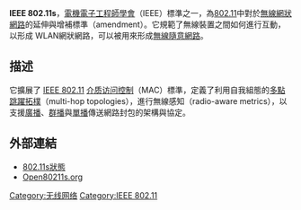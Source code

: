 '''IEEE 802.11s'''，[[電機電子工程師學會|電機電子工程師學會]]（IEEE）標準之一，為[[802.11|802.11]]中對於[[無線網狀網路|無線網狀網路]]的延伸與增補標準（amendment）。它規範了無線裝置之間如何進行互動，以形成 WLAN網狀網路，可以被用來形成[[無線隨意網路|無線隨意網路]]。
==描述==
它擴展了 [[IEEE_802.11|IEEE 802.11]] [[介质访问控制|介质访问控制]]（MAC）標準，定義了利用自我組態的[[多點跳躍拓樸|多點跳躍拓樸]]（multi-hop topologies），進行無線感知（radio-aware metrics），以支援[[廣播_(網路)|廣播]]、[[群播|群播]]與[[單播|單播]]傳送網路封包的架構與協定。

==外部連結==
*[http://grouper.ieee.org/groups/802/11/Reports/tgs_update.htm 802.11s狀態]{{Wayback|url=http://grouper.ieee.org/groups/802/11/Reports/tgs_update.htm |date=20120204063512 }}
* [https://web.archive.org/web/20080218112558/http://www.open80211s.org/ Open80211s.org]
{{DEFAULTSORT:Ieee 802.11s}}
[[Category:无线网络|Category:无线网络]]
[[Category:IEEE_802.11|Category:IEEE 802.11]]